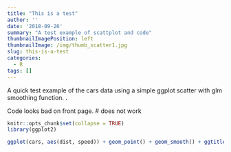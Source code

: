 ```yaml
---
title: "This is a test"
author: ''
date: '2018-09-26'
summary: "A test example of scattplot and code"
thumbnailImagePosition: left
thumbnailImage: /img/thumb_scatter1.jpg
slug: this-is-a-test
categories:
  - R
tags: []
---
```



A quick test example of the cars data using a simple ggplot scatter with glm smoothing function.  .

Code looks bad on front page.
 # <!--more--> does not work

```r
knitr::opts_chunk$set(collapse = TRUE)
library(ggplot2)
```


```r
ggplot(cars, aes(dist, speed)) + geom_point() + geom_smooth() + ggtitle("Car Speed vs Stopping Distance")

```